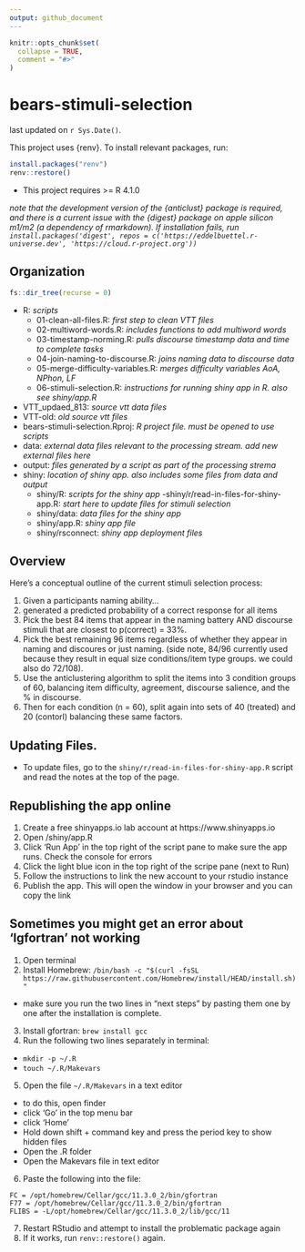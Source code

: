 ```yaml
---
output: github_document
---
```


```r
knitr::opts_chunk$set(
  collapse = TRUE,
  comment = "#>"
)
```

# bears-stimuli-selection

last updated on `r Sys.Date()`.

This project uses {renv}. To install relevant packages, run:

```r
install.packages("renv")
renv::restore()
```

- This project requires >= R 4.1.0

*note that the development version of the {anticlust} package is required, and there
is a current issue with the {digest} package on apple silicon m1/m2 (a dependency of
rmarkdown). If installation fails, run `install.packages('digest', repos = c('https://eddelbuettel.r-universe.dev', 'https://cloud.r-project.org'))`*

## Organization

```r
fs::dir_tree(recurse = 0)
```

- R: *scripts*
  - 01-clean-all-files.R: *first step to clean VTT files*
  - 02-multiword-words.R: *includes functions to add multiword words*
  - 03-timestamp-norming.R: *pulls discourse timestamp data and time to complete tasks*
  - 04-join-naming-to-discourse.R: *joins naming data to discourse data*
  - 05-merge-difficulty-variables.R: *merges difficulty variables AoA, NPhon, LF*
  - 06-stimuli-selection.R: *instructions for running shiny app in R. also see shiny/app.R*
- VTT_updaed_813: *source vtt data files*
- VTT-old: *old source vtt files*
- bears-stimuli-selection.Rproj: *R project file. must be opened to use scripts*
- data: *external data files relevant to the processing stream. add new external files here*
- output: *files generated by a script as part of the processing strema*
- shiny: *location of shiny app. also includes some files from data and output*
  - shiny/R: *scripts for the shiny app*
    -shiny/r/read-in-files-for-shiny-app.R: *start here to update files for stimuli selection*
  - shiny/data: *data files for the shiny app*
  - shiny/app.R: *shiny app file*
  - shiny/rsconnect: *shiny app deployment files*
  
## Overview

Here's a conceptual outline of the current stimuli selection process: 

1. Given a participants naming ability...
2. generated a predicted probability of a correct response for all items
3. Pick the best 84 items that appear in the naming battery AND discourse stimuli
that are closest to p(correct) = 33%. 
4. Pick the best remaining 96 items regardless of whether they appear in naming and
discoures or just naming. (side note, 84/96 currently used because they result in equal size
conditions/item type groups. we could also do 72/108).
5. Use the anticlustering algorithm to split the items into 3 condition groups of 60, balancing
item difficulty, agreement, discourse salience, and the % in discourse. 
6. Then for each condition (n = 60), split again into sets of 40 (treated) and 20 (contorl)
balancing these same factors. 

## Updating Files. 

- To update files, go to the `shiny/r/read-in-files-for-shiny-app.R` script and
read the notes at the top of the page.

## Republishing the app online

1. Create a free shinyapps.io lab account at https://www.shinyapps.io
1. Open /shiny/app.R
1. Click 'Run App' in the top right of the script pane to make sure the app runs. Check the console for errors
1. Click the light blue icon in the top right of the scripe pane (next to Run)
1. Follow the instructions to link the new account to your rstudio instance
1. Publish the app. This will open the window in your browser and you can copy the link

## Sometimes you might get an error about 'lgfortran' not working

1. Open terminal
2. Install Homebrew: `/bin/bash -c "$(curl -fsSL https://raw.githubusercontent.com/Homebrew/install/HEAD/install.sh)"`
  - make sure you run the two lines in "next steps" by pasting them one by one
  after the installation is complete.
3. Install gfortran: `brew install gcc`
4. Run the following two lines separately in terminal:
  - `mkdir -p ~/.R`
  - `touch ~/.R/Makevars`
5. Open the file `~/.R/Makevars` in a text editor
  - to do this, open finder
  - click 'Go' in the top menu bar
  - click 'Home'
  - Hold down shift + command key and press the period key to show hidden files
  - Open the .R folder
  - Open the Makevars file in text editor
6. Paste the following into the file:
```
FC = /opt/homebrew/Cellar/gcc/11.3.0_2/bin/gfortran
F77 = /opt/homebrew/Cellar/gcc/11.3.0_2/bin/gfortran
FLIBS = -L/opt/homebrew/Cellar/gcc/11.3.0_2/lib/gcc/11
```
7. Restart RStudio and attempt to install the problematic package again
8. If it works, run `renv::restore()` again.


  

